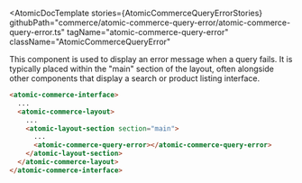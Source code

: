 

<Meta of={AtomicCommerceQueryErrorStories} />

<AtomicDocTemplate
  stories={AtomicCommerceQueryErrorStories}
  githubPath="commerce/atomic-commerce-query-error/atomic-commerce-query-error.ts"
  tagName="atomic-commerce-query-error"
  className="AtomicCommerceQueryError"
>

This component is used to display an error message when a query fails. 
It is typically placed within the "main" section of the layout, often alongside other components that display a search or product listing interface.

```html
<atomic-commerce-interface>
  ...
  <atomic-commerce-layout>
    ...
    <atomic-layout-section section="main">
      ...
      <atomic-commerce-query-error></atomic-commerce-query-error>
    </atomic-layout-section>
  </atomic-commerce-layout>
</atomic-commerce-interface>
```

</AtomicDocTemplate>
